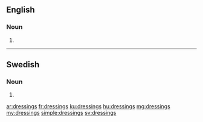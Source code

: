 ==English==

===Noun===
{{head|en|plural}}

# {{plural of|dressing|lang=en|nocat=1}}

----

==Swedish==

===Noun===
{{head|sv|noun form}}

# {{sv-noun-form-indef-gen|dressing}}

[[ar:dressings]]
[[fr:dressings]]
[[ku:dressings]]
[[hu:dressings]]
[[mg:dressings]]
[[my:dressings]]
[[simple:dressings]]
[[sv:dressings]]